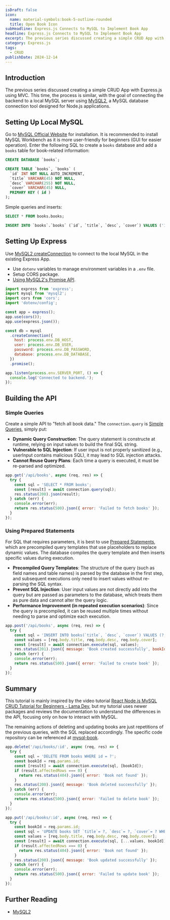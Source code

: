 ```yaml
---
isDraft: false
icon:
  name: material-symbols:book-5-outline-rounded
  title: Open Book Icon
subHeadline: Express.js Connects to MySQL to Implement Book App
headline: Express.js Connects to MySQL to Implement Book App
excerpt: The previous series discussed creating a simple CRUD App with Express.js using MVC. This time, connect the backend to a local MySQL.
category: Express.js
tags:
  - CRUD
publishDate: 2024-12-14
---
```


## Introduction

The previous series discussed creating a simple CRUD App with Express.js using MVC. This time, the process is similar, with the goal of connecting the backend to a local MySQL server using [MySQL2](https://www.npmjs.com/package/mysql2), a MySQL database connection tool designed for Node.js applications.

## Setting Up Local MySQL

Go to [MySQL Official Website](https://dev.mysql.com/downloads/installer/) for installation. It is recommended to install MySQL Workbench as it is more user-friendly for beginners (GUI for easier operation). Enter the following SQL to create a `books` database and add a `books` table for book-related information:

```sql
CREATE DATABASE `books`;

CREATE TABLE `books`, `books` (
  `id` INT NOT NULL AUTO_INCREMENT,
  `title` VARCHAR(45) NOT NULL,
  `desc` VARCHAR(255) NOT NULL,
  `cover` VARCHAR(45) NULL,
  PRIMARY KEY ( id )
);
```

Simple queries and inserts:

```sql
SELECT * FROM books.books;

INSERT INTO `books`.`books` (`id`, `title`, `desc`, `cover`) VALUES ('1', 'title content', 'desc content', 'cover content');
```

## Setting Up Express

Use [MySQL2 createConnection](https://sidorares.github.io/node-mysql2/docs) to connect to the local MySQL in the existing Express App.

- Use `dotenv` variables to manage environment variables in a `.env` file.
- Setup CORS package.
- [Using MySQL2's Promise API](https://sidorares.github.io/node-mysql2/docs#using-promise-wrapper).

```js title="app.js"
import express from 'express';
import mysql from 'mysql2';
import cors from 'cors';
import 'dotenv/config';

const app = express();
app.use(cors());
app.use(express.json());

const db = mysql
  .createConnection({
    host: process.env.DB_HOST,
    user: process.env.DB_USER,
    password: process.env.DB_PASSWORD,
    database: process.env.DB_DATABASE,
  })
  .promise();

app.listen(process.env.SERVER_PORT, () => {
  console.log('Connected to backend.');
});
```

## Building the API

### Simple Queries

Create a simple API to "fetch all book data." The `connection.query` is [Simple Queries](https://sidorares.github.io/node-mysql2/docs/examples/queries/simple-queries), simply put:

- **Dynamic Query Construction**: The query statement is constructe at runtime, relying on input values to build the final SQL string.
- **Vulnerable to SQL Injection**: If user input is not properly sanitized (e.g., userInput contains malicious SQL), it may lead to SQL injection attacks.
- **Cannot Reuse Query Plans**: Each time a query is executed, it must be re-parsed and optimized.

```js
app.get('/api/books', async (req, res) => {
  try {
    const sql = 'SELECT * FROM books';
    const [result] = await connection.query(sql);
    res.status(200).json(result);
  } catch (err) {
    console.error(err);
    return res.status(500).json({ error: 'Failed to fetch books' });
  }
});
```

### Using Prepared Statements

For SQL that requires parameters, it is best to use [Prepared Statements](https://sidorares.github.io/node-mysql2/docs/examples/queries/prepared-statements), which are precompiled query templates that use placeholders to replace dynamic values. The database compiles the query template and then inserts specific values during execution.

- **Precompiled Query Templates**: The structure of the query (such as field names and table names) is parsed by the database in the first step, and subsequent executions only need to insert values without re-parsing the SQL syntax.
- **Prevent SQL Injection**: User input values are not directly add into the query but are passed as parameters to the database, which treats them as pure data and cannot alter the query logic.
- **Performance Improvement (in repeated execution scenarios)**: Since the query is precompiled, it can be reused multiple times without needing to parse and optimize each execution.

```js
app.post('/api/books', async (req, res) => {
  try {
    const sql = 'INSERT INTO books(`title`, `desc`, `cover`) VALUES (?, ?, ?)';
    const values = [req.body.title, req.body.desc, req.body.cover];
    const [result] = await connection.execute(sql, values);
    res.status(201).json({ message: 'Book created successfully', bookId: result.insertId });
  } catch (err) {
    console.error(err);
    return res.status(500).json({ error: 'Failed to create book' });
  }
});
```

## Summary

This tutorial is mainly inspired by the video tutorial [React Node.js MySQL CRUD Tutorial for Beginners - Lama Dev](https://www.youtube.com/watch?v=fPuLnzSjPLE), but my tutorial uses newer packages and reviews the documentation to understand the differences in the API, focusing only on how to interact with MySQL.

The remaining actions of deleting and updating books are just repetitions of the previous queries, with the SQL replaced accordingly. The specific code repository can be referenced at [mysql-book](https://github.com/riceball-tw/mysql-book/tree/main/backend).

```js
app.delete('/api/books/:id', async (req, res) => {
  try {
    const sql = 'DELETE FROM books WHERE id = ?';
    const bookId = req.params.id;
    const [result] = await connection.execute(sql, [bookId]);
    if (result.affectedRows === 0) {
      return res.status(404).json({ error: 'Book not found' });
    }
    res.status(200).json({ message: 'Book deleted successfully' });
  } catch (err) {
    console.error(err);
    return res.status(500).json({ error: 'Failed to delete book' });
  }
});

app.put('/api/books/:id', async (req, res) => {
  try {
    const bookId = req.params.id;
    const sql = 'UPDATE books SET `title`= ?, `desc`= ?, `cover`= ? WHERE id = ?';
    const values = [req.body.title, req.body.desc, req.body.cover];
    const [result] = await connection.execute(sql, [...values, bookId]);
    if (result.affectedRows === 0) {
      return res.status(404).json({ error: 'Book not found' });
    }
    res.status(200).json({ message: 'Book updated successfully' });
  } catch (err) {
    console.error(err);
    return res.status(500).json({ error: 'Failed to update book' });
  }
});
```

## Further Reading

- [MySQL2](https://sidorares.github.io/node-mysql2/docs)
